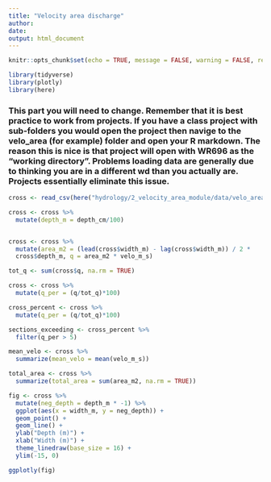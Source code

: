 ```yaml
---
title: "Velocity area discharge"
author: 
date: 
output: html_document
---
```



```r

knitr::opts_chunk$set(echo = TRUE, message = FALSE, warning = FALSE, results = FALSE)

```

```r
library(tidyverse)
library(plotly)
library(here)
```
### This part you will need to change. Remember that it is best practice to work from projects. If you have a class project with sub-folders you would open the project then navige to the velo_area (for example) folder and open your R markdown. The reason this is nice is that project will open with WR696 as the "working directory". Problems loading data are generally due to thinking you are in a different wd than you actually are. Projects essentially eliminate this issue. 
```r
cross <- read_csv(here("hydrology/2_velocity_area_module/data/velo_area_data_R.csv"))
```

```r

cross <- cross %>% 
  mutate(depth_m = depth_cm/100)


cross <- cross %>% 
  mutate(area_m2 = (lead(cross$width_m) - lag(cross$width_m)) / 2 *
  cross$depth_m, q = area_m2 * velo_m_s)

tot_q <- sum(cross$q, na.rm = TRUE)

cross <- cross %>% 
  mutate(q_per = (q/tot_q)*100)

```

```r
cross_percent <- cross %>% 
  mutate(q_per = (q/tot_q)*100)

sections_exceeding <- cross_percent %>% 
  filter(q_per > 5)

mean_velo <- cross %>% 
  summarize(mean_velo = mean(velo_m_s))

total_area <- cross %>% 
  summarize(total_area = sum(area_m2, na.rm = TRUE))
```

```r
fig <- cross %>% 
  mutate(neg_depth = depth_m * -1) %>% 
  ggplot(aes(x = width_m, y = neg_depth)) +
  geom_point() +
  geom_line() +
  ylab("Depth (m)") +
  xlab("Width (m)") +
  theme_linedraw(base_size = 16) +
  ylim(-15, 0)

ggplotly(fig)

```


